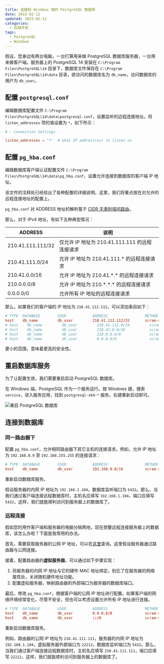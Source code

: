 ```yaml
---
title: 连接到 Windows 端的 PostgreSQL 数据库
date: 2022-02-12
updated: 2022-02-12
categories:
  - 后端开发
tags:
  - PostgreSQL
  - Windows
---
```


假设，您身边有两台电脑，一台打算用来做 PostgreSQL 数据库服务器，一台用来做客户端。服务器上的 PostgreSQL 14 安装在 `C:\Program Files\PostgreSQL\14` 目录下，数据库文件保存在 `C:\Program Files\PostgreSQL\14\data` 目录，欲访问的数据库名为 `db_name`，访问数据库的用户为 `db_user`。

## 配置 `postgresql.conf`

编辑数据库配置文件 `C:\Program Files\PostgreSQL\14\data\postgresql.conf`，设置监听的远程连接地址。将 `listen_addresses` 项的值设置为 `*`，如下所示：

```conf
# - Connection Settings -

listen_addresses = '*'  # what IP address(es) to listen on
```

## 配置 `pg_hba.conf`

编辑数据库客户端认证配置文件 `C:\Program Files\PostgreSQL\14\data\pg_hba.conf`，设置允许连接到数据库的客户端 IP 地址。

该文件的注释处已经给出了各种配置的详细说明。这里，我们将重点放在对允许的远程连接地址的配置上。

`pg_hba.conf` 对 ADDRESS 地址的解析基于 [CIDR 无类别域间路由](https://en.wikipedia.org/wiki/Classless_Inter-Domain_Routing)。

那么，对于 IPv4 地址，有如下五种典型情况：

| ADDRESS           | 说明                                           |
| ----------------- | ---------------------------------------------- |
| 210.41.111.111/32 | 仅允许 IP 地址为 210.41.111.111 的远程连接请求 |
| 210.41.111.0/24   | 允许 IP 地址为 210.41.111.\* 的远程连接请求    |
| 210.41.0.0/16     | 允许 IP 地址为 210.41.\*.\* 的远程连接请求     |
| 210.0.0.0/8       | 允许 IP 地址为 210.\*.\*.\* 的远程连接请求     |
| 0.0.0.0/0         | 允许所有 IP 地址的远程连接请求                 |

那么，如果我们的客户端的 IP 地址为 `210.41.112.112`，可以添加条目如下：

```conf
# TYPE  DATABASE        USER            ADDRESS                 METHOD
host    db_name         db_user         210.41.112.112/32       scram-sha-256
# host    db_name         db_user         210.41.112.0/24         scram-sha-256
# host    db_name         db_user         210.41.0.0/16           scram-sha-256
# host    db_name         db_user         210.0.0.0/8             scram-sha-256
# host    db_name         db_user         0.0.0.0/0               scram-sha-256
```

更小的范围，意味着更高的安全性。

## 重启数据库服务

为了让配置生效，我们需要重启启动 PostgreSQL 数据库。

在 Windows 端，PostgreSQL 作为一个服务运行。按 Windows 键，搜索 `service`，进入服务应用，找到 `postgresql-x64-*` 服务，右键重新启动即可。

![重启 PostgreSQL 数据库](./connect-with-pgsql/restart-pgsql.png)

## 连接到数据库

### 同一路由器下

配置 `pg_hba.conf`，允许相同路由器下其它主机的连接请求。例如，允许 IP 地址为 `192.168.0.0` 至 `192.168.255.255` 的连接请求：

```conf
# TYPE  DATABASE        USER            ADDRESS                 METHOD
host    db_name         db_user         192.168.0.0/16          scram-sha-256
```

重新启动数据库服务。

假设服务器的内网 IP 地址为 `192.168.1.104`，数据库监听端口为 `5432`。那么，当我们通过客户端连接远程数据库时，主机名应填写 `192.168.1.104`，端口应填写 `5432`，这样，我们就能顺利访问到服务器上的数据库了。

### 远程连接

假如您的用作客户端和服务器的电脑分隔两地，现在想要远程连接服务器上的数据库，该怎么办呢？下面是我常用的办法。

首先，需要获取服务器的公网 IP 地址，可以在[这里](https://www.ip138.com/)查询。这里假设服务器通过路由器与公网连接。

接着，配置路由器的**虚拟服务器**。可以通过如下步骤实现：

1. 将服务器的内网 IP 地址与它的硬件 MAC 地址绑定。别忘了在服务器的网络属性处，关闭随机硬件地址功能。
2. 配置虚拟服务器，映射路由器的外部端口为服务器的数据库端口。

最后，修改 `pg_hba.conf`，根据客户端的公网 IP 地址进行配置。如果客户端的网络环境经常变化，尽管不安全，但也可以考虑设置允许所有 IP 地址进行连接。

```conf
# TYPE  DATABASE        USER            ADDRESS                 METHOD
host    db_name         db_user         0.0.0.0/0               scram-sha-256
host    db_name         db_user         ::/0                    scram-sha-256
```

重新启动数据库服务。

例如，路由器的公网 IP 地址为 `210.41.111.111`，服务器的内网 IP 地址为 `192.168.1.104`，虚拟服务器外部端口为 `22212`，数据库监听端口为 `5432`。那么，当我们通过客户端连接远程数据库时，主机名应填写 `210.41.111.111`，端口应填写 `22212`，这样，我们就能顺利访问到服务器上的数据库了。
